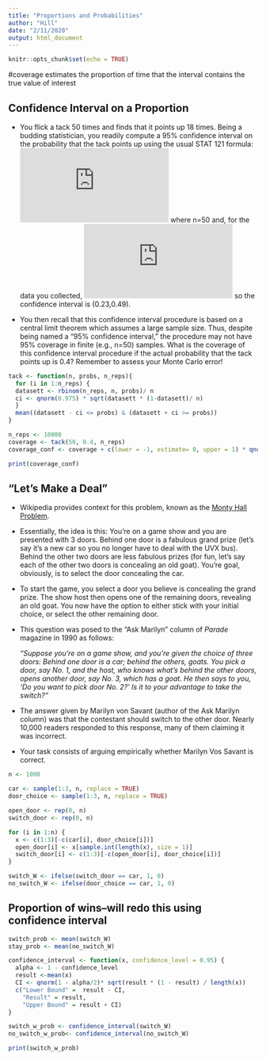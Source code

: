---
title: "Proportions and Probabilities"
author: "Hill"
date: "2/11/2020"
output: html_document
---

```{r setup, include=FALSE}
knitr::opts_chunk$set(echo = TRUE)
```
#coverage estimates the proportion of time that the interval contains the true value of interest

## Confidence Interval on a Proportion

+ You flick a tack 50 times and finds that it points up 18 times.  Being a
budding statistician, you readily compute a 95% confidence interval on the
probability that the tack points up using the usual STAT 121 formula:
![equation](https://latex.codecogs.com/gif.latex?%5Chat%7Bp%7D%20%5Cpm%201.96%20%5Csqrt%7B%5Chat%7Bp%7D%281-%5Chat%7Bp%7D%29/n%7D)
where n=50 and, for the data you collected,
![equation](https://latex.codecogs.com/gif.latex?%5Chat%7Bp%7D%3D18/50) so the
confidence interval is (0.23,0.49).

+ You then recall that this confidence interval procedure is based on a
central limit theorem which assumes a large sample size.  Thus, despite being
named a "95% confidence interval," the procedure may not have 95% coverage in
finite (e.g., n=50) samples.  What is the coverage of this confidence 
interval procedure if the actual probability that the tack points up is 0.4? 
Remember to assess your Monte Carlo error!

```{r}
tack <- function(n, probs, n_reps){
  for (i in 1:n_reps) {
  datasett <- rbinom(n_reps, n, probs)/ n
  ci <- qnorm(0.975) * sqrt(datasett * (1-datasett)/ n)
  }
  mean((datasett - ci <= probs) & (datasett + ci >= probs))
}
```

```{r}

n_reps <- 10000
coverage <- tack(50, 0.4, n_reps)
coverage_conf <- coverage + c(lower = -1, estimate= 0, upper = 1) * qnorm(0.975) * sqrt(coverage * (1 - coverage)/n_reps)

print(coverage_conf)

```

## "Let's Make a Deal"

+ Wikipedia provides context for this problem, known as the [Monty Hall 
Problem](https://en.wikipedia.org/wiki/Monty_Hall_problem).

+ Essentially, the idea is this: You're on a game show and you are presented
with 3 doors. Behind one door is a fabulous grand prize (let's say it's a 
new car so you no longer have to deal with the UVX bus). Behind the other two
doors are less fabulous prizes (for fun, let's say each of the other two 
doors is concealing an old goat). You're goal, obviously, is to select the 
door concealing the car.

+ To start the game, you select a door you believe is concealing the grand
prize. The show host then opens one of the remaining doors, revealing an
old goat. You now have the option to either stick with your initial choice, 
or select the other remaining door.

+ This question was posed to the "Ask Marilyn" column of *Parade* magazine in 
1990 as follows:

    *"Suppose you're on a game show, and you're given the choice of three doors: 
Behind one door is a car; behind the others, goats. You pick a door, say No.
1, and the host, who knows what's behind the other doors, opens another door, 
say No. 3, which has a goat. He then says to you, 'Do you want to pick door 
No. 2?' Is it to your advantage to take the switch?"*

+ The answer given by Marilyn von Savant (author of the Ask Marilyn column) 
was that the contestant should switch to the other door. Nearly 10,000 readers
responded to this response, many of them claiming it was incorrect.

+ Your task consists of arguing empirically whether Marilyn Vos Savant is 
correct.

```{r}
n <- 1000

car <- sample(1:3, n, replace = TRUE)
door_choice <- sample(1:3, n, replace = TRUE)

open_door <- rep(0, n)
switch_door <- rep(0, n)

for (i in 1:n) {
  x <- c(1:3)[-c(car[i], door_choice[i])]
  open_door[i] <- x[sample.int(length(x), size = 1)]
  switch_door[i] <- c(1:3)[-c(open_door[i], door_choice[i])]
}
```

```{r}
switch_W <- ifelse(switch_door == car, 1, 0)
no_switch_W <- ifelse(door_choice == car, 1, 0)
```

## Proportion of wins--will redo this using confidence interval

```{r}
switch_prob <- mean(switch_W)
stay_prob <- mean(no_switch_W)

confidence_interval <- function(x, confidence_level = 0.95) {
  alpha <- 1 - confidence_level
  result <-mean(x)
  CI <- qnorm(1 - alpha/2)* sqrt(result * (1 - result) / length(x))
  c("Lower Bound" =  result - CI, 
    "Result" = result, 
    "Upper Bound" = result + CI)
}
```

```{r}
switch_w_prob <- confidence_interval(switch_W)
no_switch_w_prob<- confidence_interval(no_switch_W)

print(switch_w_prob)

```


